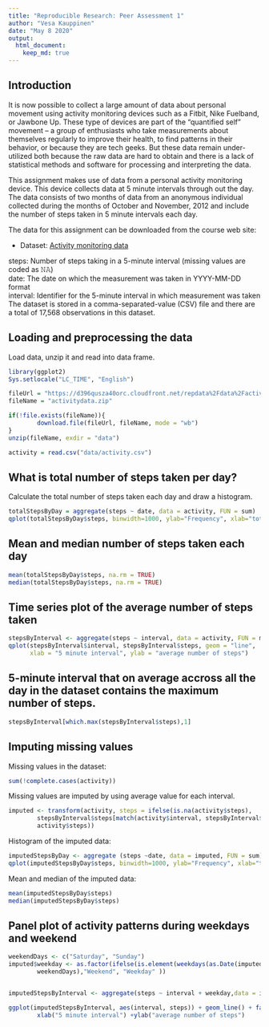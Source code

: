 ```yaml
---
title: "Reproducible Research: Peer Assessment 1"
author: "Vesa Kauppinen"
date: "May 8 2020"
output: 
  html_document:
    keep_md: true
---
```

## Introduction
It is now possible to collect a large amount of data about personal movement using activity monitoring devices such as a Fitbit, Nike Fuelband, or Jawbone Up. These type of devices are part of the “quantified self” movement – a group of enthusiasts who take measurements about themselves regularly to improve their health, to find patterns in their behavior, or because they are tech geeks. But these data remain under-utilized both because the raw data are hard to obtain and there is a lack of statistical methods and software for processing and interpreting the data.

This assignment makes use of data from a personal activity monitoring device. This device collects data at 5 minute intervals through out the day. The data consists of two months of data from an anonymous individual collected during the months of October and November, 2012 and include the number of steps taken in 5 minute intervals each day.

The data for this assignment can be downloaded from the course web site:

* Dataset: [Activity monitoring data](https://d396qusza40orc.cloudfront.net/repdata%2Fdata%2Factivity.zip) 

steps: Number of steps taking in a 5-minute interval (missing values are coded as 𝙽𝙰) </br>
date: The date on which the measurement was taken in YYYY-MM-DD format </br>
interval: Identifier for the 5-minute interval in which measurement was taken </br>
The dataset is stored in a comma-separated-value (CSV) file and there are a total of 17,568 observations in this dataset. 

## Loading and preprocessing the data

Load data, unzip it and read into data frame.

```r
library(ggplot2)
Sys.setlocale("LC_TIME", "English") 

fileUrl = "https://d396qusza40orc.cloudfront.net/repdata%2Fdata%2Factivity.zip"
fileName = "activitydata.zip"

if(!file.exists(fileName)){
        download.file(fileUrl, fileName, mode = "wb")    
}
unzip(fileName, exdir = "data")

activity = read.csv("data/activity.csv")
```

## What is total number of steps taken per day?

Calculate the total number of steps taken each day and draw a histogram.

```r
totalStepsByDay = aggregate(steps ~ date, data = activity, FUN = sum)
qplot(totalStepsByDay$steps, binwidth=1000, ylab="Frequency", xlab="total steps each day")
```

## Mean and median number of steps taken each day

```r
mean(totalStepsByDay$steps, na.rm = TRUE)
median(totalStepsByDay$steps, na.rm = TRUE)
```

## Time series plot of the average number of steps taken

```r
stepsByInterval <- aggregate(steps ~ interval, data = activity, FUN = mean)
qplot(stepsByInterval$interval, stepsByInterval$steps, geom = "line", 
      xlab = "5 minute interval", ylab = "average number of steps")

```
## 5-minute interval that on average accross all the day in the dataset contains the maximum number of steps.

```r
stepsByInterval[which.max(stepsByInterval$steps),1]
```

## Imputing missing values

Missing values in the dataset:

```r
sum(!complete.cases(activity))
```

Missing values are imputed by using average value for each interval.

```r
imputed <- transform(activity, steps = ifelse(is.na(activity$steps),
        stepsByInterval$steps[match(activity$interval, stepsByInterval$interval)],
        activity$steps))
```

Histogram of the imputed data:

```r
imputedStepsByDay <- aggregate (steps ~date, data = imputed, FUN = sum)
qplot(imputedStepsByDay$steps, binwidth=1000, ylab="Frequency", xlab="total steps each day")
```

Mean and median of the imputed data:

```r
mean(imputedStepsByDay$steps)
median(imputedStepsByDay$steps)
```

## Panel plot of activity patterns during weekdays and weekend

```r
weekendDays <- c("Saturday", "Sunday")
imputed$weekday <- as.factor(ifelse(is.element(weekdays(as.Date(imputed$date)),
        weekendDays),"Weekend", "Weekday" ))


imputedStepsByInterval <- aggregate(steps ~ interval + weekday,data = imputed,FUN = mean)

ggplot(imputedStepsByInterval, aes(interval, steps)) + geom_line() + facet_wrap(~weekday)+
        xlab("5 minute interval") +ylab("average number of steps")
```

